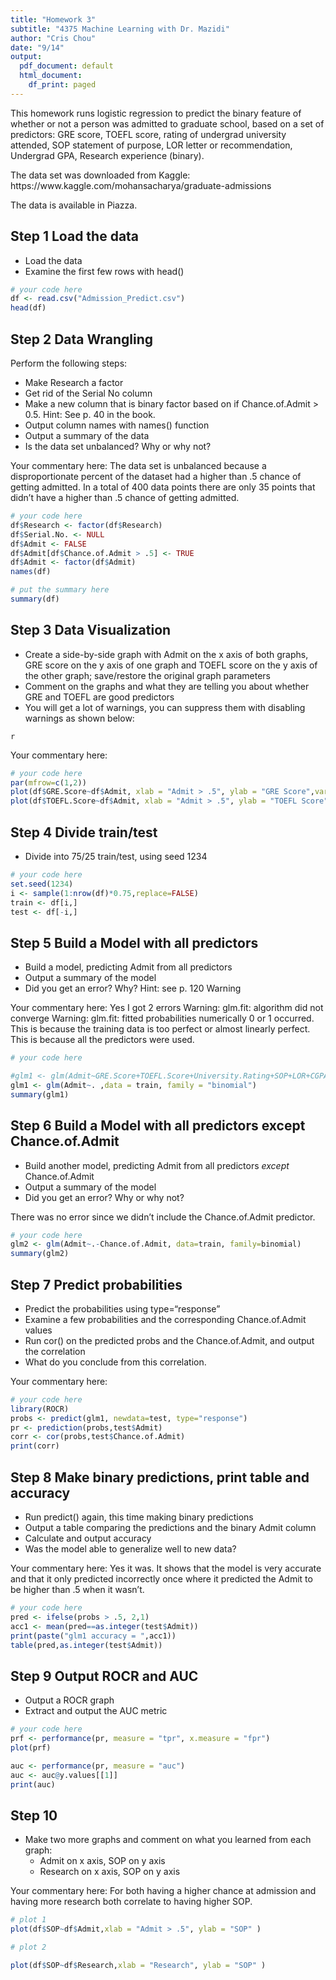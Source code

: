 ---
title: "Homework 3"
subtitle: "4375 Machine Learning with Dr. Mazidi"
author: "Cris Chou"
date: "9/14"
output:
  pdf_document: default
  html_document:
    df_print: paged
---

This homework runs logistic regression to predict the binary feature of whether or not a person was admitted to graduate school, based on a set of predictors: GRE score, TOEFL score, rating of undergrad university attended, SOP statement of purpose, LOR letter or recommendation, Undergrad GPA, Research experience (binary).

The data set was downloaded from Kaggle: https://www.kaggle.com/mohansacharya/graduate-admissions

The data is available in Piazza. 

## Step 1 Load the data

* Load the data
* Examine the first few rows with head()

```{r}
# your code here
df <- read.csv("Admission_Predict.csv")
head(df)

```

## Step 2 Data Wrangling

Perform the following steps:

* Make Research a factor
* Get rid of the Serial No column
* Make a new column that is binary factor based on if Chance.of.Admit > 0.5. Hint: See p. 40 in the book. 
* Output column names with names() function
* Output a summary of the data
* Is the data set unbalanced? Why or why not?

 Your commentary here:
 The data set is unbalanced because a disproportionate percent of the dataset had a higher than .5 chance of getting admitted. In a total of 400 data points there are only 35 points that didn't have a higher than .5 chance of getting admitted. 
 

```{r}
# your code here
df$Research <- factor(df$Research)
df$Serial.No. <- NULL
df$Admit <- FALSE
df$Admit[df$Chance.of.Admit > .5] <- TRUE 
df$Admit <- factor(df$Admit)
names(df)


```

```{r}
# put the summary here
summary(df)
```

## Step 3 Data Visualization

* Create a side-by-side graph with Admit on the x axis of both graphs, GRE score on the y axis of one graph and TOEFL score on the y axis of the other graph; save/restore the original graph parameters
* Comment on the graphs and what they are telling you about whether GRE and TOEFL are good predictors
* You will get a lot of warnings, you can suppress them with disabling warnings as shown below:

```
{r,warning=FALSE}
```

Your commentary here:

```{r,warning=FALSE}
# your code here
par(mfrow=c(1,2))
plot(df$GRE.Score~df$Admit, xlab = "Admit > .5", ylab = "GRE Score",varwidth=TRUE)
plot(df$TOEFL.Score~df$Admit, xlab = "Admit > .5", ylab = "TOEFL Score",varwidth=TRUE)

```


## Step 4 Divide train/test

* Divide into 75/25 train/test, using seed 1234

```{r}
# your code here
set.seed(1234)
i <- sample(1:nrow(df)*0.75,replace=FALSE)
train <- df[i,]
test <- df[-i,]

```

## Step 5 Build a Model with all predictors 

* Build a model, predicting Admit from all predictors
* Output a summary of the model
* Did you get an error? Why? Hint: see p. 120 Warning

Your commentary here: 
Yes I got 2 errors Warning: glm.fit: algorithm did not converge
Warning: glm.fit: fitted probabilities numerically 0 or 1 occurred. This is because the training data is too perfect or almost linearly perfect. This is because all the predictors were used.


```{r}
# your code here

#glm1 <- glm(Admit~GRE.Score+TOEFL.Score+University.Rating+SOP+LOR+CGPA+Research+Chance.of.Admit, data=train, family=binomial)
glm1 <- glm(Admit~. ,data = train, family = "binomial")
summary(glm1)


```

## Step 6 Build a Model with all predictors except Chance.of.Admit

* Build another model, predicting Admit from all predictors *except* Chance.of.Admit
* Output a summary of the model
* Did you get an error? Why or why not?

There was no error since we didn't include the Chance.of.Admit predictor.

```{r}
# your code here
glm2 <- glm(Admit~.-Chance.of.Admit, data=train, family=binomial)
summary(glm2)
```

## Step 7 Predict probabilities

* Predict the probabilities using type="response"
* Examine a few probabilities and the corresponding Chance.of.Admit values
* Run cor() on the predicted probs and the Chance.of.Admit, and output the correlation
* What do you conclude from this correlation. 

Your commentary here:

```{r}
# your code here
library(ROCR)
probs <- predict(glm1, newdata=test, type="response")
pr <- prediction(probs,test$Admit)
corr <- cor(probs,test$Chance.of.Admit)
print(corr)


```

## Step 8 Make binary predictions, print table and accuracy

* Run predict() again, this time making binary predictions
* Output a table comparing the predictions and the binary Admit column
* Calculate and output accuracy
* Was the model able to generalize well to new data?

Your commentary here:
Yes it was. It shows that the model is very accurate and that it only predicted incorrectly once where it predicted the Admit to be higher than .5 when it wasn't.

```{r}
# your code here
pred <- ifelse(probs > .5, 2,1)
acc1 <- mean(pred==as.integer(test$Admit))
print(paste("glm1 accuracy = ",acc1))
table(pred,as.integer(test$Admit))

```

## Step 9 Output ROCR and AUC

* Output a ROCR graph
* Extract and output the AUC metric

```{r}
# your code here
prf <- performance(pr, measure = "tpr", x.measure = "fpr")
plot(prf)

auc <- performance(pr, measure = "auc")
auc <- auc@y.values[[1]]
print(auc)

```


## Step 10

* Make two more graphs and comment on what you learned from each graph:
  * Admit on x axis, SOP on y axis
  * Research on x axis, SOP on y axis
  
Your commentary here:
For both having a higher chance at admission and having more research both correlate to having higher SOP. 


```{r}
# plot 1
plot(df$SOP~df$Admit,xlab = "Admit > .5", ylab = "SOP" )
```

```{r}
# plot 2

plot(df$SOP~df$Research,xlab = "Research", ylab = "SOP" )
```

